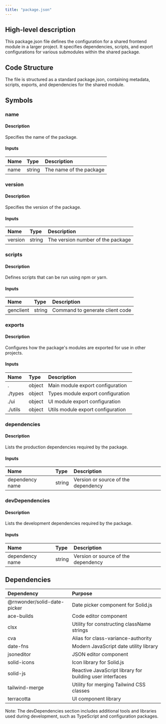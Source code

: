 ```yaml
---
title: "package.json"
---
```


## High-level description
This package.json file defines the configuration for a shared frontend module in a larger project. It specifies dependencies, scripts, and export configurations for various submodules within the shared package.

## Code Structure
The file is structured as a standard package.json, containing metadata, scripts, exports, and dependencies for the shared module.

## Symbols

### name
#### Description
Specifies the name of the package.

#### Inputs
| Name | Type | Description |
|:-----|:-----|:------------|
| name | string | The name of the package |

### version
#### Description
Specifies the version of the package.

#### Inputs
| Name | Type | Description |
|:-----|:-----|:------------|
| version | string | The version number of the package |

### scripts
#### Description
Defines scripts that can be run using npm or yarn.

#### Inputs
| Name | Type | Description |
|:-----|:-----|:------------|
| genclient | string | Command to generate client code |

### exports
#### Description
Configures how the package's modules are exported for use in other projects.

#### Inputs
| Name | Type | Description |
|:-----|:-----|:------------|
| . | object | Main module export configuration |
| ./types | object | Types module export configuration |
| ./ui | object | UI module export configuration |
| ./utils | object | Utils module export configuration |

### dependencies
#### Description
Lists the production dependencies required by the package.

#### Inputs
| Name | Type | Description |
|:-----|:-----|:------------|
| dependency name | string | Version or source of the dependency |

### devDependencies
#### Description
Lists the development dependencies required by the package.

#### Inputs
| Name | Type | Description |
|:-----|:-----|:------------|
| dependency name | string | Version or source of the dependency |

## Dependencies
| Dependency | Purpose |
|:-----------|:--------|
| @rnwonder/solid-date-picker | Date picker component for Solid.js |
| ace-builds | Code editor component |
| clsx | Utility for constructing className strings |
| cva | Alias for class-variance-authority |
| date-fns | Modern JavaScript date utility library |
| jsoneditor | JSON editor component |
| solid-icons | Icon library for Solid.js |
| solid-js | Reactive JavaScript library for building user interfaces |
| tailwind-merge | Utility for merging Tailwind CSS classes |
| terracotta | UI component library |

Note: The devDependencies section includes additional tools and libraries used during development, such as TypeScript and configuration packages.